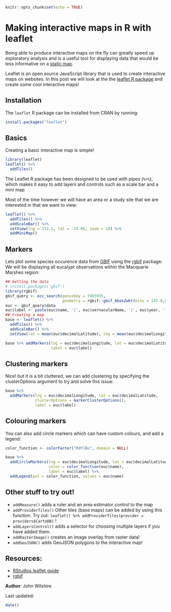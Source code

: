 
```r
knitr::opts_chunk$set(echo = TRUE)
```

# Making interactive maps in R with leaflet

Being able to produce interactive maps on the fly can greatly speed up exploratory analysis and is a useful tool for displaying data that would be less informative on a [static map](/making-simple-maps).

Leaflet is an open source JavaScript library that is used to create interactive maps on websites. In this post we will look at the the [leaflet R package](https://github.com/rstudio/leaflet) and create some cool interactive maps!

## Installation

The `leaflet` R package can be installed from CRAN by running: 

```r
install.packages("leaflet")
```

## Basics

Creating a basic interactive map is simple! 

```r
library(leaflet)
leaflet() %>% 
  addTiles()
```

The Leaflet R package has been designed to be used with pipes (`%>%`), which makes it easy to add layers and controls such as a scale bar and a mini map.

Most of the time however we will have an area or a study site that we are interested in that we want to view:

```r
leaflet() %>% 
  addTiles() %>%
  addScaleBar() %>% 
  setView(lng = 151.2, lat = -33.86, zoom = 10) %>% 
  addMiniMap()
```


## Markers

Lets plot some species occurence data from [GBIF](https://www.gbif.org/) using the [rgbif](https://github.com/ropensci/rgbif) package:
We will be displaying all eucalypt observations within the Macquarie Marshes region:

```r
## Getting the data
# install.packages('gbif')
library(rgbif)
gbif_query <- occ_search(genusKey = 7493935,
                         geometry = rgbif::gbif_bbox2wkt(minx = 147.8,miny = -30.6,maxx = 147.4,maxy = -31))
euc <- gbif_query$data
euc$label <- paste(euc$name, '|', euc$vernacularName, '|', euc$year, '-', month.abb[euc$month])
## Creating a map
base <- leaflet() %>% 
  addTiles() %>%
  addScaleBar() %>% 
  setView(lat = mean(euc$decimalLatitude), lng = mean(euc$decimalLongitude), zoom = 10)

base %>% addMarkers(lng = euc$decimalLongitude, lat = euc$decimalLatitude,
                    label = euc$label)
```

## Clustering markers

Nice! but it is a bit cluttered, we can add clustering by specifying the clusterOptions argument to try and solve this issue:

```r
base %>% 
  addMarkers(lng = euc$decimalLongitude, lat = euc$decimalLatitude,
             clusterOptions = markerClusterOptions(),
             label = euc$label)
```

## Colouring markers

You can also add circle markers which can have custom colours, and add a legend:

```r
color_function <- colorFactor("RdYlBu", domain = NULL)

base %>% 
  addCircleMarkers(lng = euc$decimalLongitude, lat = euc$decimalLatitude,
                   color = color_function(euc$name),
                   label = euc$label) %>% 
  addLegend(pal = color_function, values = euc$name)
```

## Other stuff to try out!

* `addMeasure()` adds a ruler and an area estimator control to the map
* `addProviderTiles()` Other tiles (base maps) can be added by using this function. Try out: `leaflet() %>% addProviderTiles(provider = providers$CartoDB)` !
* `addLayersControl()` adds a selector for choosing multiple layers if you have added them.
* `addRasterImage()` creates an image overlay from raster data!
* `addGeoJSON()` adds GeoJSON polygons to the interactive map!

## Resources: 

* [RStudios leaflet guide](https://rstudio.github.io/leaflet/)
* [rgbif](https://github.com/ropensci/rgbif)

**Author**: John Wilshire

Last updated:
```r
date()
```